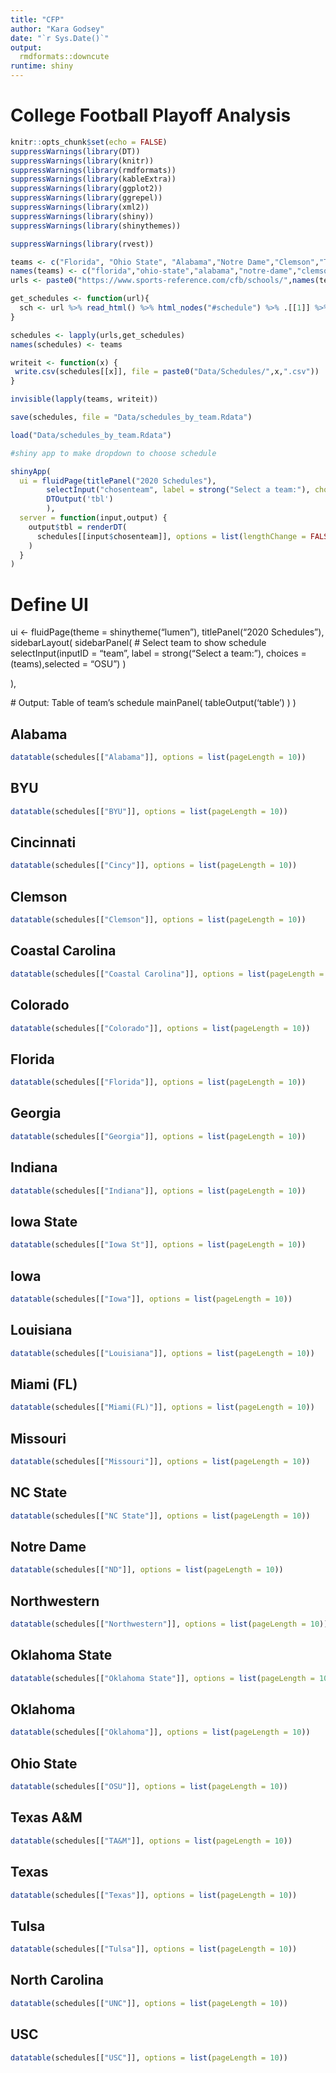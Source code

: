 ```yaml
---
title: "CFP"
author: "Kara Godsey"
date: "`r Sys.Date()`"
output:
  rmdformats::downcute
runtime: shiny
---
```


# College Football Playoff Analysis {.tabset .tabset-fade}

```r
knitr::opts_chunk$set(echo = FALSE)
suppressWarnings(library(DT))
suppressWarnings(library(knitr))
suppressWarnings(library(rmdformats))
suppressWarnings(library(kableExtra))
suppressWarnings(library(ggplot2))
suppressWarnings(library(ggrepel))
suppressWarnings(library(xml2))
suppressWarnings(library(shiny))
suppressWarnings(library(shinythemes))
```

```r
suppressWarnings(library(rvest))

teams <- c("Florida", "Ohio State", "Alabama","Notre Dame","Clemson","Texas A&M","Iowa State","Cincinnati","Georgia","Miami(FL)","Oklahoma","Indiana","Coastal Carolina","Northwestern","USC","Iowa","North Carolina","BYU","Louisiana","Texas","Colorado","Oklahoma State","NC State","Tulsa","Missouri")
names(teams) <- c("florida","ohio-state","alabama","notre-dame","clemson","texas-am","iowa-state","cincinnati","georgia","miami-fl","oklahoma","indiana","coastal-carolina","northwestern","southern-california","iowa","north-carolina","brigham-young","louisiana-lafayette","texas","colorado","oklahoma-state","north-carolina-state","tulsa","missouri")
urls <- paste0("https://www.sports-reference.com/cfb/schools/",names(teams),"/2020-schedule.html")

get_schedules <- function(url){
  sch <- url %>% read_html() %>% html_nodes("#schedule") %>% .[[1]] %>% html_table
}
```

```r
schedules <- lapply(urls,get_schedules)
names(schedules) <- teams
```

```r
writeit <- function(x) {
 write.csv(schedules[[x]], file = paste0("Data/Schedules/",x,".csv")) 
}
```

```r
invisible(lapply(teams, writeit))
```

```r
save(schedules, file = "Data/schedules_by_team.Rdata")
```

```r
load("Data/schedules_by_team.Rdata")
```

```r
#shiny app to make dropdown to choose schedule

shinyApp(
  ui = fluidPage(titlePanel("2020 Schedules"),
        selectInput("chosenteam", label = strong("Select a team:"), choices = c("Florida", "Ohio State", "Alabama","Notre Dame","Clemson","Texas A&M","Iowa State","Cincinnati","Georgia","Miami(FL)","Oklahoma","Indiana","Coastal Carolina","Northwestern","USC","Iowa","North Carolina","BYU","Louisiana","Texas","Colorado","Oklahoma State","NC State","Tulsa","Missouri")),
        DTOutput('tbl')
        ),
  server = function(input,output) {
    output$tbl = renderDT(
      schedules[[input$chosenteam]], options = list(lengthChange = FALSE)
    )
  }
)

```
# Define UI
ui <- fluidPage(theme = shinytheme("lumen"),
  titlePanel("2020 Schedules"),
  sidebarLayout(
    sidebarPanel(
      # Select team to show schedule
      selectInput(inputID = "team", label = strong("Select a team:"), choices = (teams),selected = "OSU")
    )
    
  ),
  
  # Output: Table of team's schedule
  mainPanel(
    tableOutput('table')
  )
)


## Alabama

```r
datatable(schedules[["Alabama"]], options = list(pageLength = 10))
```

## BYU

```r
datatable(schedules[["BYU"]], options = list(pageLength = 10))
```

## Cincinnati

```r
datatable(schedules[["Cincy"]], options = list(pageLength = 10))
```

## Clemson

```r
datatable(schedules[["Clemson"]], options = list(pageLength = 10))
```

## Coastal Carolina
```r
datatable(schedules[["Coastal Carolina"]], options = list(pageLength = 10))
```

## Colorado

```r
datatable(schedules[["Colorado"]], options = list(pageLength = 10))
```

## Florida

```r
datatable(schedules[["Florida"]], options = list(pageLength = 10))
```

## Georgia
```r
datatable(schedules[["Georgia"]], options = list(pageLength = 10))
```

## Indiana
```r
datatable(schedules[["Indiana"]], options = list(pageLength = 10))
```

## Iowa State
```r
datatable(schedules[["Iowa St"]], options = list(pageLength = 10))
```

## Iowa
```r
datatable(schedules[["Iowa"]], options = list(pageLength = 10))
```

## Louisiana
```r
datatable(schedules[["Louisiana"]], options = list(pageLength = 10))
```

## Miami (FL)
```r
datatable(schedules[["Miami(FL)"]], options = list(pageLength = 10))
```

## Missouri
```r
datatable(schedules[["Missouri"]], options = list(pageLength = 10))
```

## NC State
```r
datatable(schedules[["NC State"]], options = list(pageLength = 10))
```

## Notre Dame
```r
datatable(schedules[["ND"]], options = list(pageLength = 10))
```

## Northwestern
```r
datatable(schedules[["Northwestern"]], options = list(pageLength = 10))
```

## Oklahoma State
```r
datatable(schedules[["Oklahoma State"]], options = list(pageLength = 10))
```

## Oklahoma
```r
datatable(schedules[["Oklahoma"]], options = list(pageLength = 10))
```

## Ohio State

```r
datatable(schedules[["OSU"]], options = list(pageLength = 10))
```

## Texas A&M
```r
datatable(schedules[["TA&M"]], options = list(pageLength = 10))
```

## Texas
```r
datatable(schedules[["Texas"]], options = list(pageLength = 10))
```

## Tulsa
```r
datatable(schedules[["Tulsa"]], options = list(pageLength = 10))
```

## North Carolina
```r
datatable(schedules[["UNC"]], options = list(pageLength = 10))
```

## USC
```r
datatable(schedules[["USC"]], options = list(pageLength = 10))
```